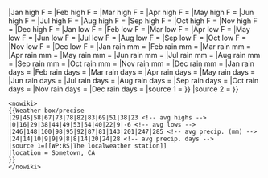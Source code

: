 <includeonly>{{Weather box |single line = yes |width = 70% |location = {{{location|{{BASEPAGENAME}}}}}
|Jan high F = {{{1|}}}
|Feb high F = {{{2|}}}
|Mar high F = {{{3|}}}
|Apr high F = {{{4|}}}
|May high F = {{{5|}}}
|Jun high F = {{{6|}}}
|Jul high F = {{{7|}}}
|Aug high F = {{{8|}}}
|Sep high F = {{{9|}}}
|Oct high F = {{{10|}}}
|Nov high F = {{{11|}}}
|Dec high F = {{{12|}}}
|Jan low F = {{{13|}}}
|Feb low F = {{{14|}}}
|Mar low F = {{{15|}}}
|Apr low F = {{{16|}}}
|May low F = {{{17|}}}
|Jun low F = {{{18|}}}
|Jul low F = {{{19|}}}
|Aug low F = {{{20|}}}
|Sep low F = {{{21|}}}
|Oct low F = {{{22|}}}
|Nov low F = {{{23|}}}
|Dec low F = {{{24|}}}
|Jan rain mm = {{{25|}}}
|Feb rain mm = {{{26|}}}
|Mar rain mm = {{{27|}}}
|Apr rain mm = {{{28|}}}
|May rain mm = {{{29|}}}
|Jun rain mm = {{{30|}}}
|Jul rain mm = {{{31|}}}
|Aug rain mm = {{{32|}}}
|Sep rain mm = {{{33|}}}
|Oct rain mm = {{{34|}}}
|Nov rain mm = {{{35|}}}
|Dec rain mm = {{{36|}}}
|Jan rain days = {{{37|}}}
|Feb rain days = {{{38|}}}
|Mar rain days = {{{39|}}}
|Apr rain days = {{{40|}}}
|May rain days = {{{41|}}}
|Jun rain days = {{{42|}}}
|Jul rain days = {{{43|}}}
|Aug rain days = {{{44|}}}
|Sep rain days = {{{45|}}}
|Oct rain days = {{{46|}}}
|Nov rain days = {{{47|}}}
|Dec rain days = {{{48|}}}
|source 1 = {{{source 1|{{cn}}}}}
|source 2 = {{{source 2|}}}
}}</includeonly><noinclude>{{Weather box/precise
|29|45|58|67|73|78|82|83|69|51|38|23 <!-- avg highs -->
|0|16|29|38|44|49|53|54|40|22|9|-6 <!-- avg lows -->
|246|148|100|98|95|92|87|81|143|201|247|285 <!-- avg precip. (mm) -->
|24|14|10|9|9|9|8|8|14|20|24|28 <!-- avg precip. days -->
|source 1=[[WP:RS|The localweather station]]
|location = Sometown, CA
}}
<pre><nowiki>
{{Weather box/precise
|29|45|58|67|73|78|82|83|69|51|38|23 <!-- avg highs -->
|0|16|29|38|44|49|53|54|40|22|9|-6 <!-- avg lows -->
|246|148|100|98|95|92|87|81|143|201|247|285 <!-- avg precip. (mm) -->
|24|14|10|9|9|9|8|8|14|20|24|28 <!-- avg precip. days -->
|source 1=[[WP:RS|The localweather station]]
|location = Sometown, CA
}}
</nowiki></pre></noinclude>